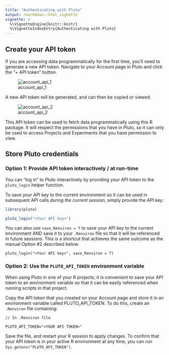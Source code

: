```yaml
---
title: "Authenticating with Pluto"
output: rmarkdown::html_vignette
vignette: >
  %\VignetteEngine{knitr::knitr}
  %\VignetteIndexEntry{Authenticating with Pluto}
---
```


## Create your API token

If you are accessing data programmatically for the first time, you'll need to generate a new API token. Navigate to your Account page in Pluto and click the "+ API token" button.

![account_api_1](https://user-images.githubusercontent.com/4951228/200467418-beaab6f8-f905-4915-8572-08e527604a7e.png)

A new API token will be generated, and can then be copied or viewed.

![account_api_2](https://user-images.githubusercontent.com/4951228/200467423-abee2baf-1f9b-41bb-8628-e7ee2d105603.png)

This API token can be used to fetch data programmatically using this R package. It will respect the permissions that you have in Pluto, so it can only be used to access Projects and Experiments that you have permission to view.


## Store Pluto credentials

### Option 1: Provide API token interactively / at run-time

You can "log in" to Pluto interactively by providing your API token to the `pluto_login` helper function.

To save your API key to the current environment so it can be used in subsequent API calls _during the current session_, simply provide the API key:

```r
library(pluto)

pluto_login("<Your API key>")
```

You can also use `save_Renviron = T` to save your API key to the current environment AND save it to your `.Renviron` file so that it will be referenced in future sessions. This is a shortcut that achieves the same outcome as the manual Option #2 described below.

```
pluto_login("<Your API key>", save_Renviron = T)
```

### Option 2: Use the `PLUTO_API_TOKEN` environment variable

When using Pluto in one of your R projects, it is convenient to save your API token to an environment variable so that it can be easily referenced when running scripts in that project.

Copy the API token that you created on your Account page and store it in an environment variable called PLUTO_API_TOKEN. To do this, create an `.Renviron` file containing:

```
// In .Renviron file

PLUTO_API_TOKEN="<YOUR API TOKEN>"
```

Save the file, and restart your R session to apply changes. To confirm that your API token is in your active R environment at any time, you can run `Sys.getenv("PLUTO_API_TOKEN")`.
